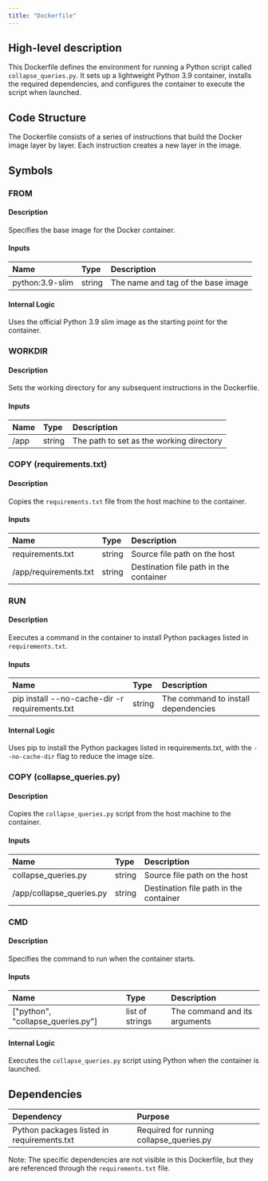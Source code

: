 ```yaml
---
title: "Dockerfile"
---
```


## High-level description
This Dockerfile defines the environment for running a Python script called `collapse_queries.py`. It sets up a lightweight Python 3.9 container, installs the required dependencies, and configures the container to execute the script when launched.

## Code Structure
The Dockerfile consists of a series of instructions that build the Docker image layer by layer. Each instruction creates a new layer in the image.

## Symbols

### FROM
#### Description
Specifies the base image for the Docker container.

#### Inputs
| Name | Type | Description |
|:-----|:-----|:------------|
| python:3.9-slim | string | The name and tag of the base image |

#### Internal Logic
Uses the official Python 3.9 slim image as the starting point for the container.

### WORKDIR
#### Description
Sets the working directory for any subsequent instructions in the Dockerfile.

#### Inputs
| Name | Type | Description |
|:-----|:-----|:------------|
| /app | string | The path to set as the working directory |

### COPY (requirements.txt)
#### Description
Copies the `requirements.txt` file from the host machine to the container.

#### Inputs
| Name | Type | Description |
|:-----|:-----|:------------|
| requirements.txt | string | Source file path on the host |
| /app/requirements.txt | string | Destination file path in the container |

### RUN
#### Description
Executes a command in the container to install Python packages listed in `requirements.txt`.

#### Inputs
| Name | Type | Description |
|:-----|:-----|:------------|
| pip install --no-cache-dir -r requirements.txt | string | The command to install dependencies |

#### Internal Logic
Uses pip to install the Python packages listed in requirements.txt, with the `--no-cache-dir` flag to reduce the image size.

### COPY (collapse_queries.py)
#### Description
Copies the `collapse_queries.py` script from the host machine to the container.

#### Inputs
| Name | Type | Description |
|:-----|:-----|:------------|
| collapse_queries.py | string | Source file path on the host |
| /app/collapse_queries.py | string | Destination file path in the container |

### CMD
#### Description
Specifies the command to run when the container starts.

#### Inputs
| Name | Type | Description |
|:-----|:-----|:------------|
| ["python", "collapse_queries.py"] | list of strings | The command and its arguments |

#### Internal Logic
Executes the `collapse_queries.py` script using Python when the container is launched.

## Dependencies
| Dependency | Purpose |
|:-----------|:--------|
| Python packages listed in requirements.txt | Required for running collapse_queries.py |

Note: The specific dependencies are not visible in this Dockerfile, but they are referenced through the `requirements.txt` file.